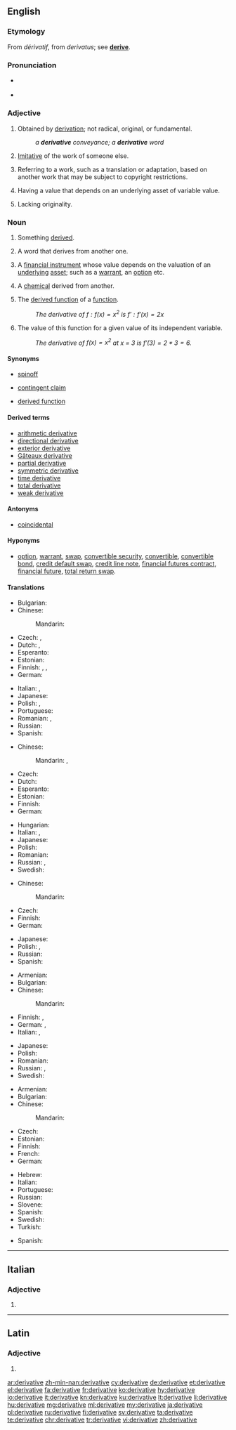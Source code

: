 ==English==
{{wikipedia|dab=Derivative (disambiguation)|mul=Derivative}}

===Etymology===
From {{etyl|frm|en}} ''dérivatif'', from {{etyl|la|en}} ''derivatus''; see '''[[derive]]'''.

===Pronunciation===
* {{a|UK}} {{IPA|/dɪˈɹɪvətɪv/|lang=en}}
* {{audio|en-us-derivative.ogg|Audio (US)|lang=en}}

===Adjective===
{{en-adj}}

# Obtained by [[derivation]]; not radical, original, or fundamental.
#: ''a '''derivative''' conveyance; a '''derivative''' word''
# [[imitative|Imitative]] of the work of someone else.
# {{context|legal|copyright|lang=en}} Referring to a work, such as a translation or adaptation, based on another work that may be subject to copyright restrictions.
# {{context|finance|lang=en}} Having a value that depends on an underlying asset of variable value.
# Lacking originality.

===Noun===
{{en-noun}}

# Something [[derive|derived]].
# {{context|linguistics|lang=en}} A word that derives from another one.
# {{context|finance|lang=en}} A [[financial instrument]] whose value depends on the valuation of an [[underlying]] [[asset]]; such as a [[warrant]], an [[option]] etc.
# {{context|chemistry|lang=en}} A [[chemical]] derived from another.
# {{context|calculus|lang=en}} The [[derived function]] of a [[function]].
#: ''The derivative of <math>f:f(x) = x^2</math> is <math>f':f'(x) = 2x</math>''
# {{context|calculus|lang=en}} The value of this function for a given value of its independent variable.
#: ''The derivative of <math>f(x) = x^2</math> at x = 3 is <math>f'(3) = 2 * 3 = 6</math>.''

====Synonyms====
* {{sense|something derived}} [[spinoff]]
* {{sense|finance}} [[contingent claim]]
* {{sense|in analysis: function}} [[derived function]]

====Derived terms====
* [[arithmetic derivative]]
* [[directional derivative]]
* [[exterior derivative]]
* [[Gâteaux derivative]]
* [[partial derivative]]
* [[symmetric derivative]]
* [[time derivative]]
* [[total derivative]]
* [[weak derivative]]

====Antonyms====
* [[coincidental]]

====Hyponyms====
* {{sense|finance}} [[option]], [[warrant]], [[swap]], [[convertible security]], [[convertible]], [[convertible bond]], [[credit default swap]], [[credit line note]], [[financial futures contract]], [[financial future]], [[total return swap]].

====Translations====
{{trans-top|something derived}}
* Bulgarian: {{t+|bg|производно|n}}
* Chinese:
*: Mandarin: {{t+|cmn|衍生物|tr=yánshēngwù|sc=Hani}}
* Czech: {{t|cs|derivát|m}}, {{t|cs|odvozenina|f}}
* Dutch: {{t|nl|afgeleide|f}}, {{t+|nl|derivaat|n}}
* Esperanto: {{t|eo|derivaĵo}}
* Estonian: {{t|et|tuletis}}
* Finnish: {{t+|fi|johdannainen}}, {{t+|fi|johdos}}, {{t|fi|derivaatti}}
* German: {{t+|de|Ableitung|f}}
{{trans-mid}}
* Italian: {{t+|it|derivato|m}}, {{t+|it|derivata|f}}
* Japanese: {{t|ja|派生|tr=hasei|sc=Jpan}}
* Polish: {{t|pl|pochodny}}, {{t|pl|wtórny}}
* Portuguese: {{t+|pt|derivado|m}}
* Romanian: {{t+|ro|derivat|m}}, {{t+|ro|derivată|f}}
* Russian: {{t|ru|производное|n|tr=proizvódnoje|sc=Cyrl}}
* Spanish: {{t+|es|derivado|m}}
{{trans-bottom}}

{{trans-top|word that derives from another}}
* Chinese:
*: Mandarin: {{t|cmn|派生詞|sc=Hani}}, {{t+|cmn|派生词|tr=páishēngcí|sc=Hani}}
* Czech: {{t|cs|odvozenina|f}}
* Dutch: {{t+|nl|afleiding|f}}
* Esperanto: {{t|eo|derivaĵo}}
* Estonian: {{t|et|tuletis}}
* Finnish: {{t+|fi|johdos}}
* German: {{t+|de|Ableitung|f}}
{{trans-mid}}
* Hungarian: {{t|hu|származékszó}}
* Italian: {{t+|it|derivato|m}}, {{t+|it|derivata|f}}
* Japanese: {{t|ja|派生語|tr=hasei-go|sc=Jpan}}
* Polish: {{t|pl|derywat|m}}
* Romanian: {{t+|ro|derivat|n}}
* Russian: {{t+|ru|дериват|m|tr=derivát|sc=Cyrl}}, {{t|ru|производное слово|n|tr=proizvódnoje slóvo|sc=Cyrl}}
* Swedish: {{t+|sv|avledning|c}}
{{trans-bottom}}

{{trans-top|financial instrument whose value depends on the valuation of an underlying instrument}}
* Chinese:
*: Mandarin: {{t|cmn|衍生品|tr=yánshēngpǐn|sc=Hani}}
* Czech: {{t|cs|derivát|m}}
* Finnish: {{t+|fi|johdannainen}}
* German: {{t+|de|Derivat|n}}
{{trans-mid}}
* Japanese: {{t+|ja|デリバティブ|tr=deribatibu}}
* Polish: {{t|pl|instrument pochodny|m}}, {{t|pl|derywat|m}}
* Russian: {{t+|ru|дериватив|m|tr=derivatív}}
* Spanish: {{t+|es|derivado|m}}
{{trans-bottom}}

{{trans-top|chemical derived from another}}
* Armenian: {{t|hy|ածանցյալ|tr=acancʿyal|sc=Armn}}
* Bulgarian: {{t+|bg|производно}}
* Chinese:
*: Mandarin: {{t+|cmn|衍生物|tr=yánshēngwù|sc=Hani}}
* Finnish: {{t+|fi|johdos}}, {{t+|fi|johdannainen}}
* German: {{t+|de|Abkömmling|m}}, {{t+|de|Derivat|n}}
* Italian: {{t+|it|derivato|m}}, {{t+|it|derivata|f}}
{{trans-mid}}
* Japanese: {{t|ja|誘導体|tr=yūdotai|sc=Jpan}}
* Polish: {{t+|pl|pochodna|f}}
* Romanian: {{t+|ro|derivat|n}}
* Russian: {{t|ru|производное|n|tr=proizvódnoje|sc=Cyrl}}, {{t+|ru|дериват|m|tr=derivát|sc=Cyrl}}
* Swedish: {{t+|sv|derivat|n}}
{{trans-bottom}}

{{trans-see|in analysis: function|derived function}}
{{trans-top|in analysis: value}}
* Armenian: {{t|hy|ածանցյալ|tr=acancʿyal|sc=Armn}}
* Bulgarian: {{t+|bg|производна|f}}
* Chinese:
*: Mandarin: {{t+|cmn|导数|tr=dǎoshù|sc=Hani}}
* Czech: {{t|cs|derivace|f}}
* Estonian: {{t|et|tuletis}}
* Finnish: {{t+|fi|derivaatta}}
* French: {{t+|fr|dérivée|f}}
* German: {{t+|de|Ableitung|f}}
{{trans-mid}}
* Hebrew: {{t+|he|נגזרת|f|tr=nigzéret}}
* Italian: {{t+|it|derivata|f}}
* Portuguese: {{t+|pt|derivada|f}}
* Russian: {{t+|ru|производная|f|tr=proizvódnaja|sc=Cyrl}}
* Slovene: {{t|sl|odvod|m}}
* Spanish: {{t+|es|derivada|f}}
* Swedish: {{t+|sv|derivata|c}}
* Turkish: {{t+|tr|türev}}
{{trans-bottom}}

<!--Remove this section once all of the translations below have been moved into the tables above.-->
{{checktrans-top}}
* Spanish: {{qualifier|1-4}} {{t+check|es|derivativo|m}}
{{trans-bottom}}

----

==Italian==

===Adjective===
{{head|it|adjective form}}

# {{feminine plural of|derivativo|lang=it}}

----

==Latin==

===Adjective===
{{la-adj-form|dērīvātīve}}

# {{inflection of|dērīvātīvus||voc|m|s|lang=la}}

[[ar:derivative]]
[[zh-min-nan:derivative]]
[[cy:derivative]]
[[de:derivative]]
[[et:derivative]]
[[el:derivative]]
[[fa:derivative]]
[[fr:derivative]]
[[ko:derivative]]
[[hy:derivative]]
[[io:derivative]]
[[it:derivative]]
[[kn:derivative]]
[[ku:derivative]]
[[lt:derivative]]
[[li:derivative]]
[[hu:derivative]]
[[mg:derivative]]
[[ml:derivative]]
[[my:derivative]]
[[ja:derivative]]
[[pl:derivative]]
[[ru:derivative]]
[[fi:derivative]]
[[sv:derivative]]
[[ta:derivative]]
[[te:derivative]]
[[chr:derivative]]
[[tr:derivative]]
[[vi:derivative]]
[[zh:derivative]]
